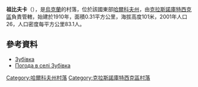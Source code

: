 {{coord|49|58|27|N|34|59|49|E|scale:100000_region:UA|display=title}}

'''祖比夫卡'''（{{lang-uk|Зубівка}}），是[[烏克蘭|烏克蘭]]的村落，位於該國東部[[哈爾科夫州|哈爾科夫州]]，由[[克拉斯諾庫特西克區|克拉斯諾庫特西克區]]負責管轄，始建於1910年，面積0.31平方公里，海拔高度101米，2001年人口26，人口密度每平方公里83.1人。

==參考資料==
*[http://w1.c1.rada.gov.ua/pls/z7502/A005?rdat1=09.01.2009&rf7571=33545 Зубівка]
* [http://weather.in.ua/ua/har'kovskaja/9211 Погода в селі Зубівка] {{Wayback|url=http://weather.in.ua/ua/har%27kovskaja/9211 |date=20160323025228 }}

{{DEFAULTSORT:Зубівка}}
[[Category:哈爾科夫州村落|Category:哈爾科夫州村落]]
[[Category:克拉斯諾庫特西克區村落|Category:克拉斯諾庫特西克區村落]]


{{Kharkiv-geo-stub}}